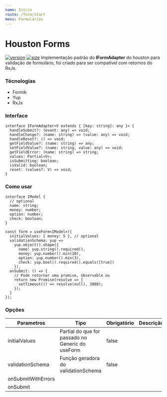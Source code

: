 ```yaml
---
name: Início
route: /form/start
menu: Formulários
---
```


# Houston Forms

[![version](https://img.shields.io/npm/v/@eduzz/@eduzz/houston-forms)](https://www.npmjs.com/package/@eduzz/houston-forms)
[![size](https://img.shields.io/bundlephobia/min/@eduzz/houston-forms)](https://www.npmjs.com/package/@eduzz/houston-forms)
Implementação padrão do **IFormAdapter** do houston para validação de formulário, foi criado para
ser compatível com retornos do RxJs.

### Técnologias

- Formik
- Yup
- RxJs

### Interface

```tsx
interface IFormAdapter<V extends { [key: string]: any }> {
  handleSubmit?: (event: any) => void;
  handleChange?: (name: string) => (value: any) => void;
  handleReset?: () => void;
  getFieldValue?: (name: string) => any;
  setFieldValue?: (name: string, value: any) => void;
  getFieldError: (name: string) => string;
  values: Partial<V>;
  isSubmitting: boolean;
  isValid: boolean;
  reset: (values?: V) => void;
}
```

### Como usar

```tsx
interface IModel {
  // optional
  name: string;
  money: number;
  option: number;
  check: boolean;
}

const form = useForm<IModel>({
  initialValues: { money: 5 }, // optional
  validationSchema: yup =>
    yup.object().shape({
      name: yup.string().required(),
      money: yup.number().min(10),
      option: yup.number().min(3),
      check: yup.bool().required().equals([true])
    }),
  onSubmit: () => {
    // Pode retornar uma promise, observable ou
    return new Promise(resolve => {
      setTimeout(() => resolve(null), 3000);
    });
  }
});
```

### Opções

| Parametros         | Tipo                                             | Obrigatório | Descrição |
| ------------------ | ------------------------------------------------ | ----------- | --------- |
| initialValues      | Partial do que for passado no Generic do useForm | false       |           |
| validationSchema   | Função geradora do validationSchema              | false       |           |
| onSubmitWithErrors |                                                  |             |           |
| onSubmit           |                                                  |             |           |
